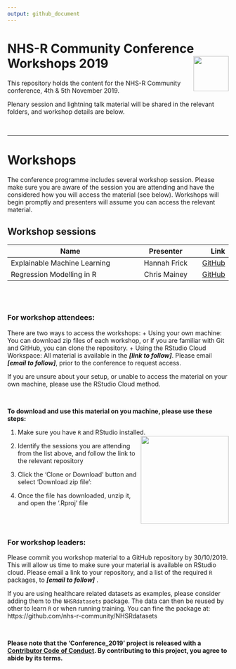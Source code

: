 ```yaml
---
output: github_document
---
```


# NHS-R Community Conference Workshops 2019 <a href='https://nhsrcommunity.com/'><img src='man/figures/logo.png' align="right" height="80" /></a>

This repository holds the content for the NHS-R Community conference, 4th & 5th November 2019.

Plenary session and lightning talk material will be shared in the relevant folders, and workshop details are below.

<br>

---

# Workshops

The conference programme includes several workshop session.  Please make sure you are aware of the session you are attending and have the considered how you will access the material (see below).  Workshops will begin promptly and presenters will assume you can access the relevant material.

## Workshop sessions


| Name                        | Presenter     | Link  |
|-----------------------------|:-------------:|------:|
| Explainable Machine Learning| Hannah Frick  |[GitHub](https://github.com/MangoTheCat/explainable-machine-learning-workshop)|
| Regression Modelling in R   | Chris Mainey  |[GitHub](https://github.com/chrismainey/Regression_Modelling_NHSR2019) |

<br><br>

### For workshop attendees:

There are two ways to access the workshops:
+ Using your own machine: You can download zip files of each workshop, or if you are familiar with Git and GitHub, you can clone the repository.
+ Using the RStudio Cloud Workspace: All material is available in the ___[link to follow]___. Please email ___[email to follow]___, prior to the conference to request access.

If you are unsure about your setup, or unable to access the material on your own machine, please use the RStudio Cloud method.

<br>

__To download and use this material on you machine, please use these steps:__

1. Make sure you have `R` and RStudio installed.
<img src='man/figures/dwn_clone.PNG' align="right" height="200" />
1. Identify the sessions you are attending from the list above, and follow the link to the relevant repository
1. Click the 'Clone or Download' button and select 'Download zip file':

1. Once the file has downloaded, unzip it, and open the '.Rproj' file



<br><br>

### For workshop leaders:

Please commit you workshop material to a GitHub repository by 30/10/2019.  This will allow us time to make sure your material is available on RStudio cloud.  Please email a link to your repository, and a list of the required `R` packages, to ___[email to follow]___ .

If you are using healthcare related datasets as examples, please consider adding them to the `NHSRdatasets` package.  The data can then be reused by other to learn `R` or when running training.
You can fine the package at: https://github.com/nhs-r-community/NHSRdatasets

<br>

__Please note that the 'Conference_2019' project is released with a
[Contributor Code of Conduct](CODE_OF_CONDUCT.md).
By contributing to this project, you agree to abide by its terms.__

